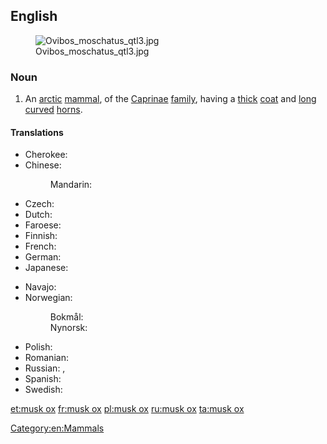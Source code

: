 ==English==
[[File:Ovibos moschatus qtl3.jpg|thumb]]

===Noun===
{{wikipedia}}
{{en-noun|head=[[musk]] [[ox]]|musk oxen}}

# An [[arctic]] [[mammal]], {{taxlink|Ovibos moschatus|species}} of the [[Caprinae]] [[family]], having a [[thick]] [[coat]] and [[long]] [[curve]]d [[horn]]s.

====Translations====
{{trans-top|an arctic mammal}}
* Cherokee: {{t-|chr|ᏧᏴᏢ ᏯᎾᏌ|tr=tsuyvtlv yanasa|sc=Cher}}
* Chinese:
*: Mandarin: {{t|cmn|麝牛|tr=shèniú|sc=Hani}}
* Czech: {{t-|cs|pižmoň|m}}
* Dutch: {{t+|nl|muskusos|m}}
* Faroese: {{t-|fo|moskusneyt|n}}
* Finnish: {{t+|fi|myskihärkä}}
* French: {{t+|fr|bœuf musqué|m}}
* German: {{t+|de|Moschusochse|m}}
* Japanese: {{t-|ja|ジャコウウシ|tr=jakōushi|sc=Jpan}}
{{trans-mid}}
* Navajo: {{tø|nv|hakʼaz ayání}}
* Norwegian:
*: Bokmål: {{t-|nb|moskusoks}}
*: Nynorsk: {{t-|nn|moskusfe}}
* Polish: {{t-|pl|piżmowół|m}}
* Romanian: {{t-|ro|bou moscat|m}}
* Russian: {{t+|ru|овцебык|m|tr=ovcebýk|sc=Cyrl}}, {{t-|ru|мускусный бык|m|tr=múskusnyj byk|sc=Cyrl}}
* Spanish: {{t-|es|buey almizclero|m}}
* Swedish: {{t-|sv|myskoxe}}
{{trans-bottom}}

[[Category:en:Mammals]]

[[et:musk ox]]
[[fr:musk ox]]
[[pl:musk ox]]
[[ru:musk ox]]
[[ta:musk ox]]